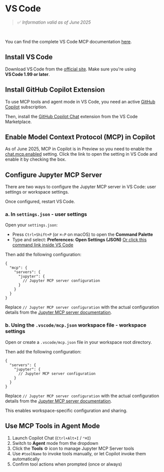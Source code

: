 # VS Code

<!-- ![Jupyter MCP Server](https://assets.datalayer.tech/jupyter-mcp/jupyter-mcp-server-vs-code.gif) -->

> ✅ _Information valid as of June 2025_
<br />

You can find the complete VS Code MCP documentation [here](https://code.visualstudio.com/docs/copilot/chat/mcp-servers#_use-mcp-tools-in-agent-mode).

## Install VS Code

Download VS Code from the [official site](https://code.visualstudio.com/Download).
Make sure you're using **VS Code 1.99 or later**.

## Install GitHub Copilot Extension

To use MCP tools and agent mode in VS Code, you need an active [GitHub Copilot](https://github.com/features/copilot) subscription.

Then, install the [GitHub Copilot Chat](https://marketplace.visualstudio.com/items?itemName=GitHub.copilot-chat) extension from the VS Code Marketplace.

## Enable Model Context Protocol (MCP) in Copilot

As of June 2025, MCP in Copilot is in Preview so you need to enable the [chat.mcp.enabled](vscode://settings/chat.mcp.enabled) setting. Click the link to open the setting in VS Code and enable it by checking the box.


## Configure Jupyter MCP Server

There are two ways to configure the Jupyter MCP server in VS Code: user settings or workspace settings.

Once configured, restart VS Code.

### a. In `settings.json` - user settings

Open your `settings.json`:

- Press `Ctrl+Shift+P` (or `⌘⇧P` on macOS) to open the **Command Palette**
- Type and select: **Preferences: Open Settings (JSON)**
  [Or click this command link inside VS Code](command:workbench.action.openSettingsJson)

Then add the following configuration:

```jsonc
{
  "mcp": {
    "servers": {
      "jupyter": {
        // Jupyter MCP server configuration
      }
    }
  }
}
```

Replace `// Jupyter MCP server configuration` with the actual configuration details from the [Jupyter MCP server documentation](/setup#configuration).

### b. Using the `.vscode/mcp.json` workspace file - workspace settings

Open or create a `.vscode/mcp.json` file in your workspace root directory.

Then add the following configuration:

```jsonc
{
  "servers": {
    "jupyter": {
      // Jupyter MCP server configuration
    }
  }
}
```

Replace `// Jupyter MCP server configuration` with the actual configuration details from the [Jupyter MCP server documentation](/setup#configuration).

This enables workspace-specific configuration and sharing.

## Use MCP Tools in Agent Mode

1. Launch Copilot Chat (`Ctrl+Alt+I` / `⌃⌘I`)
2. Switch to **Agent** mode from the dropdown
3. Click the **Tools** ⚙️ icon to manage Jupyter MCP Server tools
4. Use `#toolName` to invoke tools manually, or let Copilot invoke them automatically
5. Confirm tool actions when prompted (once or always)
